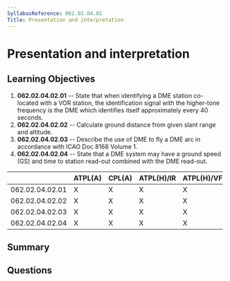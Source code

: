 ```yaml
---
SyllabusReference: 062.02.04.02
Title: Presentation and interpretation
---
```


# Presentation and interpretation

## Learning Objectives

1. **062.02.04.02.01** -- State that when identifying a DME station co-located
   with a VOR station, the identification signal with the higher-tone frequency
   is the DME which identifies itself approximately every 40 seconds.
2. **062.02.04.02.02** -- Calculate ground distance from given slant range and
   altitude.
3. **062.02.04.02.03** -- Describe the use of DME to fly a DME arc in accordance
   with ICAO Doc 8168 Volume 1.
4. **062.02.04.02.04** -- State that a DME system may have a ground speed (GS)
   and time to station read-out combined with the DME read-out.

|                 | ATPL(A) | CPL(A) | ATPL(H)/IR | ATPL(H)/VFR | CPL(H) | IR  | CBIR(A) |
| --------------- | ------- | ------ | ---------- | ----------- | ------ | --- | ------- |
| 062.02.04.02.01 | X       | X      | X          | X           | X      | X   | X       |
| 062.02.04.02.02 | X       | X      | X          | X           | X      | X   | X       |
| 062.02.04.02.03 | X       | X      | X          | X           | X      | X   | X       |
| 062.02.04.02.04 | X       | X      | X          | X           | X      | X   | X       |

## Summary

## Questions

